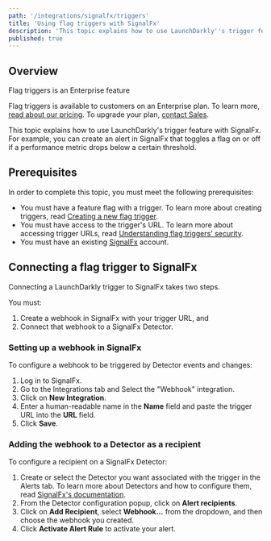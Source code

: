 ```yaml
---
path: '/integrations/signalfx/triggers'
title: 'Using flag triggers with SignalFx'
description: 'This topic explains how to use LaunchDarkly''s trigger feature with SignalFx.'
published: true
---
```


## Overview

<Callout intent="primary">
<CalloutTitle>Flag triggers is an Enterprise feature</CalloutTitle>
<CalloutDescription>

Flag triggers is available to customers on an Enterprise plan. To learn more, [read about our pricing](https://launchdarkly.com/pricing/). To upgrade your plan, [contact Sales](https://launchdarkly.com/contact-sales/).

</CalloutDescription>
</Callout>

This topic explains how to use LaunchDarkly's trigger feature with SignalFx. For example, you can create an alert in SignalFx that toggles a flag on or off if a performance metric drops below a certain threshold.

## Prerequisites

In order to complete this topic, you must meet the following prerequisites:

* You must have a feature flag with a trigger. To learn more about creating triggers, read [Creating a new flag trigger](/home/feature-workflows/triggers#creating-a-new-flag-trigger).
* You must have access to the trigger's URL. To learn more about accessing trigger URLs, read [Understanding flag triggers' security](/home/feature-workflows/triggers#understanding-flag-triggers-security).
* You must have an existing [SignalFx](https://www.signalfx.com/) account.

## Connecting a flag trigger to SignalFx

Connecting a LaunchDarkly trigger to SignalFx takes two steps.

You must:

1. Create a webhook in SignalFx with your trigger URL, and
2. Connect that webhook to a SignalFx Detector.

### Setting up a webhook in SignalFx

To configure a webhook to be triggered by Detector events and changes:

1. Log in to SignalFx.
2. Go to the Integrations tab and Select the "Webhook" integration.
3. Click on **New Integration**.
4. Enter a human-readable name in the **Name** field and paste the trigger URL into the **URL** field.
5. Click **Save**.

### Adding the webhook to a Detector as a recipient

To configure a recipient on a SignalFx Detector:

1. Create or select the Detector you want associated with the trigger in the Alerts tab. To learn more about Detectors and how to configure them, read [SignalFx's documentation](https://docs.signalfx.com/en/latest/detect-alert/index.html).
2. From the Detector configuration popup, click on **Alert recipients**.
3. Click on **Add Recipient**, select **Webhook...** from the dropdown, and then choose the webhook you created.
4. Click **Activate Alert Rule** to activate your alert.
